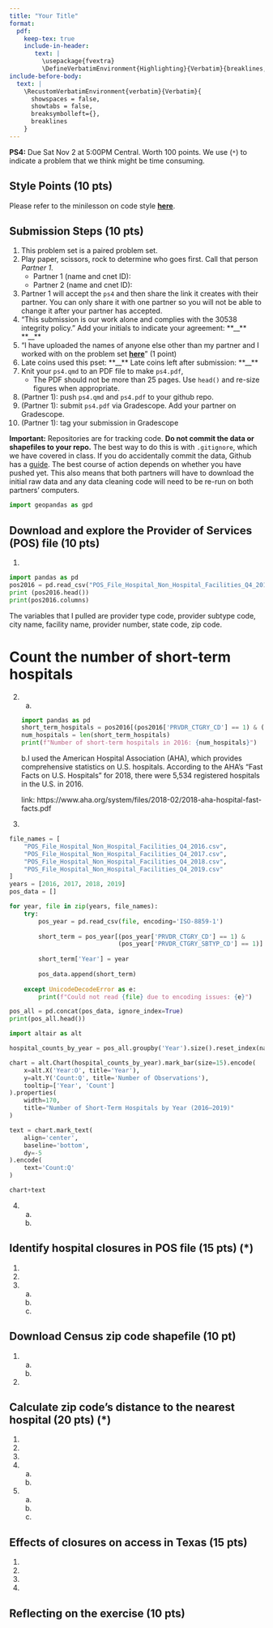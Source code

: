 ```yaml
---
title: "Your Title"
format: 
  pdf:
    keep-tex: true
    include-in-header: 
       text: |
         \usepackage{fvextra}
         \DefineVerbatimEnvironment{Highlighting}{Verbatim}{breaklines,commandchars=\\\{\}}
include-before-body:
  text: |
    \RecustomVerbatimEnvironment{verbatim}{Verbatim}{
      showspaces = false,
      showtabs = false,
      breaksymbolleft={},
      breaklines
    }
---
```


**PS4:** Due Sat Nov 2 at 5:00PM Central. Worth 100 points. 
We use (`*`) to indicate a problem that we think might be time consuming. 
    
## Style Points (10 pts) 
Please refer to the minilesson on code style
**[here](https://uchicago.zoom.us/rec/share/pG_wQ-pHTQrJTmqNn4rcrw5V194M2H2s-2jdy8oVhWHkd_yZt9o162IWurpA-fxU.BIQlSgZLRYctvzp-)**.

## Submission Steps (10 pts)
1. This problem set is a paired problem set.
2. Play paper, scissors, rock to determine who goes first. Call that person *Partner 1*.
    - Partner 1 (name and cnet ID):
    - Partner 2 (name and cnet ID):
3. Partner 1 will accept the `ps4` and then share the link it creates with their partner. You can only share it with one partner so you will not be able to change it after your partner has accepted. 
4. "This submission is our work alone and complies with the 30538 integrity policy." Add your initials to indicate your agreement: \*\*\_\_\*\* \*\*\_\_\*\*
5. "I have uploaded the names of anyone else other than my partner and I worked with on the problem set **[here](https://docs.google.com/forms/d/185usrCREQaUbvAXpWhChkjghdGgmAZXA3lPWpXLLsts/edit)**"  (1 point)
6. Late coins used this pset: \*\*\_\_\*\* Late coins left after submission: \*\*\_\_\*\*
7. Knit your `ps4.qmd` to an PDF file to make `ps4.pdf`, 
    * The PDF should not be more than 25 pages. Use `head()` and re-size figures when appropriate. 
8. (Partner 1): push  `ps4.qmd` and `ps4.pdf` to your github repo.
9. (Partner 1): submit `ps4.pdf` via Gradescope. Add your partner on Gradescope.
10. (Partner 1): tag your submission in Gradescope

**Important:** Repositories are for tracking code. **Do not commit the data or shapefiles to your repo.** The best way to do this is with `.gitignore`, which we have covered in class. If you do accidentally commit the data, Github has a [guide](https://docs.github.com/en/repositories/working-with-files/managing-large-files/about-large-files-on-github#removing-files-from-a-repositorys-history). The best course of action depends on whether you have pushed yet. This also means that both partners will have to download the initial raw data and any data cleaning code will need to be re-run on both partners' computers. 

```python
import geopandas as gpd
```

## Download and explore the Provider of Services (POS) file (10 pts)

1. 

```python
import pandas as pd
pos2016 = pd.read_csv("POS_File_Hospital_Non_Hospital_Facilities_Q4_2016.csv")
print (pos2016.head())
print(pos2016.columns)
```

The variables that I pulled are provider type code, provider subtype code, city name, facility name, provider number, state code, zip code.

# Count the number of short-term hospitals

2. 
    a.
    ```python
    import pandas as pd
    short_term_hospitals = pos2016[(pos2016['PRVDR_CTGRY_CD'] == 1) & (pos2016['PRVDR_CTGRY_SBTYP_CD'] == 1)]
    num_hospitals = len(short_term_hospitals)
    print(f"Number of short-term hospitals in 2016: {num_hospitals}")

    ```

    b.I used the American Hospital Association (AHA), which provides comprehensive statistics on U.S. hospitals. According to the AHA's "Fast Facts on U.S. Hospitals" for 2018, there were 5,534 registered hospitals in the U.S. in 2016.

    link: https://www.aha.org/system/files/2018-02/2018-aha-hospital-fast-facts.pdf

    
3. 

```python
file_names = [
    "POS_File_Hospital_Non_Hospital_Facilities_Q4_2016.csv",
    "POS_File_Hospital_Non_Hospital_Facilities_Q4_2017.csv",
    "POS_File_Hospital_Non_Hospital_Facilities_Q4_2018.csv",
    "POS_File_Hospital_Non_Hospital_Facilities_Q4_2019.csv"
]
years = [2016, 2017, 2018, 2019]
pos_data = []

for year, file in zip(years, file_names):
    try:
        pos_year = pd.read_csv(file, encoding='ISO-8859-1')
        
        short_term = pos_year[(pos_year['PRVDR_CTGRY_CD'] == 1) & 
                              (pos_year['PRVDR_CTGRY_SBTYP_CD'] == 1)]
        
        short_term['Year'] = year
        
        pos_data.append(short_term)
    
    except UnicodeDecodeError as e:
        print(f"Could not read {file} due to encoding issues: {e}")

pos_all = pd.concat(pos_data, ignore_index=True)
print(pos_all.head())
```

```python
import altair as alt

hospital_counts_by_year = pos_all.groupby('Year').size().reset_index(name='Count')

chart = alt.Chart(hospital_counts_by_year).mark_bar(size=15).encode(
    x=alt.X('Year:O', title='Year'), 
    y=alt.Y('Count:Q', title='Number of Observations'), 
    tooltip=['Year', 'Count']  
).properties(
    width=170,
    title="Number of Short-Term Hospitals by Year (2016–2019)"
)

text = chart.mark_text(
    align='center',
    baseline='bottom',
    dy=-5  
).encode(
    text='Count:Q'
)

chart+text
```

4. 
    a.
    b.

## Identify hospital closures in POS file (15 pts) (*)

1. 
2. 
3. 
    a.
    b.
    c.

## Download Census zip code shapefile (10 pt) 

1. 
    a.
    b. 
2. 

## Calculate zip code’s distance to the nearest hospital (20 pts) (*)

1. 
2. 
3. 
4. 
    a.
    b.
5. 
    a.
    b.
    c.
    
## Effects of closures on access in Texas (15 pts)

1. 
2. 
3. 
4. 

## Reflecting on the exercise (10 pts) 
